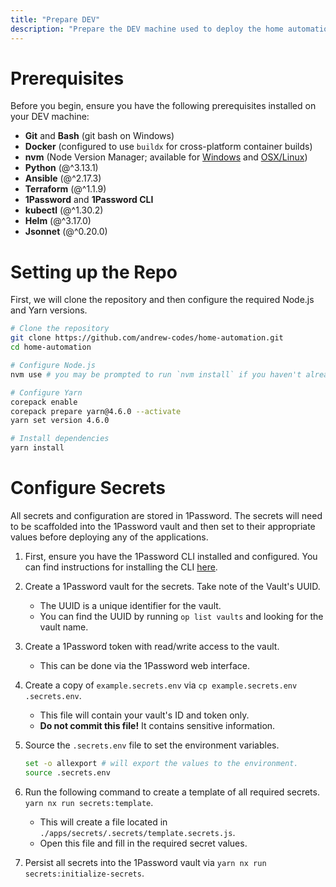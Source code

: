 ```yaml
---
title: "Prepare DEV"
description: "Prepare the DEV machine used to deploy the home automation repo."
---
```


# Prerequisites

Before you begin, ensure you have the following prerequisites installed on your DEV machine:

- **Git** and **Bash** (git bash on Windows)
- **Docker** (configured to use `buildx` for cross-platform container builds)
- **nvm** (Node Version Manager; available for [Windows](https://github.com/coreybutler/nvm-windows) and [OSX/Linux](https://github.com/nvm-sh/nvm))
- **Python** (@^3.13.1)
- **Ansible** (@^2.17.3)
- **Terraform** (@^1.1.9)
- **1Password** and **1Password CLI**
- **kubectl** (@^1.30.2)
- **Helm** (@^3.17.0)
- **Jsonnet** (@^0.20.0)

# Setting up the Repo

First, we will clone the repository and then configure the required Node.js and Yarn versions.

```bash
# Clone the repository
git clone https://github.com/andrew-codes/home-automation.git
cd home-automation

# Configure Node.js
nvm use # you may be prompted to run `nvm install` if you haven't already

# Configure Yarn
corepack enable
corepack prepare yarn@4.6.0 --activate
yarn set version 4.6.0

# Install dependencies
yarn install
```

# Configure Secrets

All secrets and configuration are stored in 1Password. The secrets will need to be scaffolded into the 1Password vault and then set to their appropriate values before deploying any of the applications.

1. First, ensure you have the 1Password CLI installed and configured. You can find instructions for installing the CLI [here](https://developer.1password.com/docs/cli/get-started/).
1. Create a 1Password vault for the secrets. Take note of the Vault's UUID.
   - The UUID is a unique identifier for the vault.
   - You can find the UUID by running `op list vaults` and looking for the vault name.
1. Create a 1Password token with read/write access to the vault.
   - This can be done via the 1Password web interface.
1. Create a copy of `example.secrets.env` via `cp example.secrets.env .secrets.env`.
   - This file will contain your vault's ID and token only.
   - **Do not commit this file!** It contains sensitive information.
1. Source the `.secrets.env` file to set the environment variables.

   ```bash
   set -o allexport # will export the values to the environment.
   source .secrets.env
   ```

1. Run the following command to create a template of all required secrets. `yarn nx run secrets:template`.
   - This will create a file located in `./apps/secrets/.secrets/template.secrets.js`.
   - Open this file and fill in the required secret values.
1. Persist all secrets into the 1Password vault via `yarn nx run secrets:initialize-secrets`.
